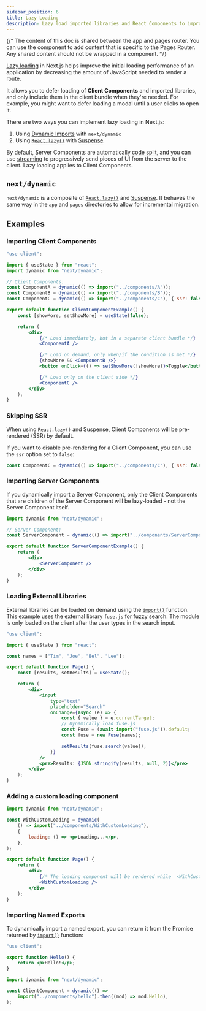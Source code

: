 ```yaml
---
sidebar_position: 6
title: Lazy Loading
description: Lazy load imported libraries and React Components to improve your application's loading performance.
---
```


{/* The content of this doc is shared between the app and pages router. You can use the  component to add content that is specific to the Pages Router. Any shared content should not be wrapped in a component. */}

[Lazy loading](https://developer.mozilla.org/docs/Web/Performance/Lazy_loading) in Next.js helps improve the initial loading performance of an application by decreasing the amount of JavaScript needed to render a route.

It allows you to defer loading of **Client Components** and imported libraries, and only include them in the client bundle when they're needed. For example, you might want to defer loading a modal until a user clicks to open it.

There are two ways you can implement lazy loading in Next.js:

1. Using [Dynamic Imports](#nextdynamic) with `next/dynamic`
2. Using [`React.lazy()`](https://react.dev/reference/react/lazy) with [Suspense](https://react.dev/reference/react/Suspense)

By default, Server Components are automatically [code split](https://developer.mozilla.org/docs/Glossary/Code_splitting), and you can use [streaming](/docs/app/building-your-application/routing/loading-ui-and-streaming) to progressively send pieces of UI from the server to the client. Lazy loading applies to Client Components.

## `next/dynamic`

`next/dynamic` is a composite of [`React.lazy()`](https://react.dev/reference/react/lazy) and [Suspense](https://react.dev/reference/react/Suspense). It behaves the same way in the `app` and `pages` directories to allow for incremental migration.

## Examples

### Importing Client Components

```jsx filename="app/page.js"
"use client";

import { useState } from "react";
import dynamic from "next/dynamic";

// Client Components:
const ComponentA = dynamic(() => import("../components/A"));
const ComponentB = dynamic(() => import("../components/B"));
const ComponentC = dynamic(() => import("../components/C"), { ssr: false });

export default function ClientComponentExample() {
	const [showMore, setShowMore] = useState(false);

	return (
		<div>
			{/* Load immediately, but in a separate client bundle */}
			<ComponentA />

			{/* Load on demand, only when/if the condition is met */}
			{showMore && <ComponentB />}
			<button onClick={() => setShowMore(!showMore)}>Toggle</button>

			{/* Load only on the client side */}
			<ComponentC />
		</div>
	);
}
```

### Skipping SSR

When using `React.lazy()` and Suspense, Client Components will be pre-rendered (SSR) by default.

If you want to disable pre-rendering for a Client Component, you can use the `ssr` option set to `false`:

```jsx
const ComponentC = dynamic(() => import("../components/C"), { ssr: false });
```

### Importing Server Components

If you dynamically import a Server Component, only the Client Components that are children of the Server Component will be lazy-loaded - not the Server Component itself.

```jsx filename="app/page.js"
import dynamic from "next/dynamic";

// Server Component:
const ServerComponent = dynamic(() => import("../components/ServerComponent"));

export default function ServerComponentExample() {
	return (
		<div>
			<ServerComponent />
		</div>
	);
}
```

### Loading External Libraries

External libraries can be loaded on demand using the [`import()`](https://developer.mozilla.org/docs/Web/JavaScript/Reference/Operators/import) function. This example uses the external library `fuse.js` for fuzzy search. The module is only loaded on the client after the user types in the search input.

```jsx filename="app/page.js"
"use client";

import { useState } from "react";

const names = ["Tim", "Joe", "Bel", "Lee"];

export default function Page() {
	const [results, setResults] = useState();

	return (
		<div>
			<input
				type="text"
				placeholder="Search"
				onChange={async (e) => {
					const { value } = e.currentTarget;
					// Dynamically load fuse.js
					const Fuse = (await import("fuse.js")).default;
					const fuse = new Fuse(names);

					setResults(fuse.search(value));
				}}
			/>
			<pre>Results: {JSON.stringify(results, null, 2)}</pre>
		</div>
	);
}
```

### Adding a custom loading component

```jsx filename="app/page.js"
import dynamic from "next/dynamic";

const WithCustomLoading = dynamic(
	() => import("../components/WithCustomLoading"),
	{
		loading: () => <p>Loading...</p>,
	},
);

export default function Page() {
	return (
		<div>
			{/* The loading component will be rendered while  <WithCustomLoading/> is loading */}
			<WithCustomLoading />
		</div>
	);
}
```

### Importing Named Exports

To dynamically import a named export, you can return it from the Promise returned by [`import()`](https://developer.mozilla.org/docs/Web/JavaScript/Reference/Operators/import) function:

```jsx filename="components/hello.js"
"use client";

export function Hello() {
	return <p>Hello!</p>;
}
```

```jsx filename="app/page.js"
import dynamic from "next/dynamic";

const ClientComponent = dynamic(() =>
	import("../components/hello").then((mod) => mod.Hello),
);
```
